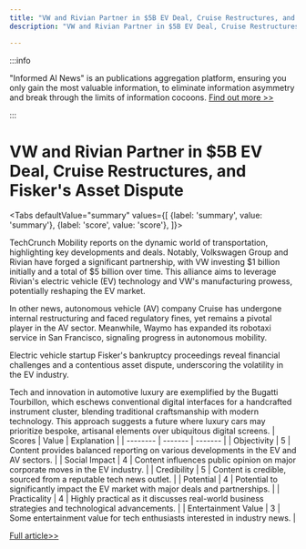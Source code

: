 ```yaml
---
title: "VW and Rivian Partner in $5B EV Deal, Cruise Restructures, and Fisker's Asset Dispute"
description: "VW and Rivian Partner in $5B EV Deal, Cruise Restructures, and Fisker's Asset Dispute"

---
```



:::info

"Informed AI News" is an publications aggregation platform, ensuring you only gain the most valuable information, to eliminate information asymmetry and break through the limits of information cocoons.  [Find out more >>](/)

:::

# VW and Rivian Partner in $5B EV Deal, Cruise Restructures, and Fisker's Asset Dispute


<Tabs
	defaultValue="summary"
	values={[
	{label: 'summary', value: 'summary'},
	{label: 'score', value: 'score'},
]}>
<TabItem value="summary">


TechCrunch Mobility reports on the dynamic world of transportation, highlighting key developments and deals. Notably, Volkswagen Group and Rivian have forged a significant partnership, with VW investing $1 billion initially and a total of $5 billion over time. This alliance aims to leverage Rivian's electric vehicle (EV) technology and VW's manufacturing prowess, potentially reshaping the EV market.

In other news, autonomous vehicle (AV) company Cruise has undergone internal restructuring and faced regulatory fines, yet remains a pivotal player in the AV sector. Meanwhile, Waymo has expanded its robotaxi service in San Francisco, signaling progress in autonomous mobility.

Electric vehicle startup Fisker's bankruptcy proceedings reveal financial challenges and a contentious asset dispute, underscoring the volatility in the EV industry.

Tech and innovation in automotive luxury are exemplified by the Bugatti Tourbillon, which eschews conventional digital interfaces for a handcrafted instrument cluster, blending traditional craftsmanship with modern technology. This approach suggests a future where luxury cars may prioritize bespoke, artisanal elements over ubiquitous digital screens.
</TabItem>
<TabItem value="score">
	| Scores     | Value   | Explanation |
	| -------- | ------- | ------- |
	| Objectivity  | 5    | Content provides balanced reporting on various developments in the EV and AV sectors.    |
	| Social Impact | 4     | Content influences public opinion on major corporate moves in the EV industry.    |
	| Credibility    | 5    | Content is credible, sourced from a reputable tech news outlet.    |
	| Potential    | 4    | Potential to significantly impact the EV market with major deals and partnerships.    |
	| Practicality    | 4    | Highly practical as it discusses real-world business strategies and technological advancements.    |
	| Entertainment Value    | 3    | Some entertainment value for tech enthusiasts interested in industry news.    |
</TabItem>
</Tabs>

[Full article>>](https://techcrunch.com/2024/06/27/vw-taps-rivian-in-5b-ev-deal-and-the-fight-over-fiskers-assets/)
